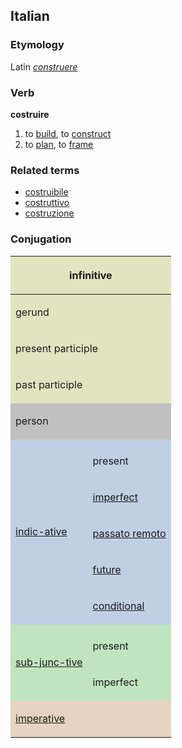==Italian==
===Etymology===
Latin ''[[construere]]''
===Verb===
'''costruire'''

# to [[build]], to [[construct]]
# to [[plan]], to [[frame]]

===Related terms===
*[[costruibile]]
*[[costruttivo]]
*[[costruzione]]

===Conjugation===

<center>
{| style="background:#F0F0F0"

|-
! colspan="3" style="background:#e2e4c0" | infinitive
| colspan="5" | costruire

|-
! colspan="3" style="background:#e2e4c0" | gerund
| colspan="5" | costruendo

|-
! colspan="3" style="background:#e2e4c0" | present participle
| colspan="5" | [[costruente]]

|-
! colspan="3" style="background:#e2e4c0" | past participle
| colspan="5" | [[costruito]], (''rare'') [[costrutto]]

|-
! colspan="2" rowspan="2" style="background:#C0C0C0" | person
! colspan="3" style="background:#C0C0C0" | singular
! colspan="3" style="background:#C0C0C0" | plural

|-
! style="background:#C0C0C0;width:12.5%" | first
! style="background:#C0C0C0;width:12.5%" | second
! style="background:#C0C0C0;width:12.5%" | third
! style="background:#C0C0C0;width:12.5%" | first
! style="background:#C0C0C0;width:12.5%" | second
! style="background:#C0C0C0;width:12.5%" | third

|-
! rowspan="6" style="background:#c0cfe4" | [[indicative|indic-ative]]

! style="background:#c0cfe4" colspan="1" | 
! style="background:#c0cfe4" | io
! style="background:#c0cfe4" | tu
! style="background:#c0cfe4" | lui/lei
! style="background:#c0cfe4" | noi
! style="background:#c0cfe4" | voi
! style="background:#c0cfe4" | loro

|-
! style="height:3em;background:#c0cfe4" | present
| costruisco
| costruisci
| costruisce
| costruiamo
| costruite
| costruiscono

|-
! style="height:3em;background:#c0cfe4" | [[imperfect]]
| costruivo
| costruivi
| costruiva
| costruivamo
| costruivate
| costruivano

|-
! style="height:3em;background:#c0cfe4" | [[passato remoto]]
| costruii, (''rare'') costrussi
| costruisti
| costruì, (''rare'') costrusse
| costruimmo
| costruiste
| costruirono, (''rare'') costrussero

|-
! style="height:3em;background:#c0cfe4" | [[future]]
| costruirò
| costruirai
| costruirà
| costruiremo
| costruirete
| costruiranno

|-
! style="height:3em;background:#c0cfe4" | [[conditional]]
| costruirei
| costruiresti
| costruirebbe
| costruiremmo
| costruireste
| costruirebbero

|-
! rowspan="3" style="background:#c0e4c0" |[[subjunctive|sub-junc-tive]]
! style="background:#c0e4c0" | 
! style="background:#c0e4c0" | che io
! style="background:#c0e4c0" | che tu
! style="background:#c0e4c0" | che lui/che lei
! style="background:#c0e4c0" | che noi
! style="background:#c0e4c0" | che voi
! style="background:#c0e4c0" | che loro

|-
! style="height:3em;background:#c0e4c0" | present
| costruisca
| costruisca
| costruisca
| costruiamo
| costruiate
| costruiscano

|-
! style="height:3em;background:#c0e4c0" rowspan="1" | imperfect
| costruissi
| costruissi
| costruisse
| costruissimo
| costruiste
| costruissero

|-
! colspan="2" rowspan="2" style="height:3em;background:#e4d4c0" | [[imperative]]
! style="background:#e4d4c0" | -
! style="background:#e4d4c0" | tu
! style="background:#e4d4c0" | lui/lei
! style="background:#e4d4c0" | noi
! style="background:#e4d4c0" | voi
! style="background:#e4d4c0" | loro

|-
|
| costruisci
| costruisca
| costruiamo
| costruite
| costruiscano

|}
</center>